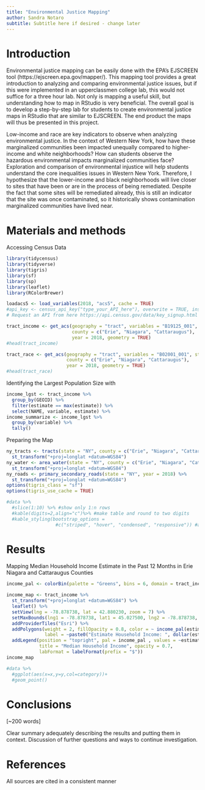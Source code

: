 ```yaml
---
title: "Environmental Justice Mapping"
author: Sandra Notaro
subtitle: Subtitle here if desired - change later
---
```


# Introduction

Environmental justice mapping can be easily done with the EPA's EJSCREEN tool (https://ejscreen.epa.gov/mapper/). This mapping tool provides a great introduction to analyzing and comparing environmental justice issues, but if this were implemented in an upperclassmen college lab, this would not suffice for a three hour lab. Not only is mapping a useful skill, but understanding how to map in RStudio is very beneficial. The overall goal is to develop a step-by-step lab for students to create environmental justice maps in RStudio that are similar to EJSCREEN. The end product the maps will thus be presented in this project.

Low-income and race are key indicators to observe when analyzing environmental justice. In the context of Western New York, how have these marginalized communities been impacted unequally compared to higher-income and white neighborhoods? How can students observe the hazardous environmental impacts marginalized communities face? Exploration and comparison of environmental injustice will help students understand the core inequalities issues in Western New York. Therefore, I hypothesize that the lower-income and black neighborhoods will live closer to sites that have been or are in the process of being remediated. Despite the fact that some sites will be remediated already, this is still an indicator that the site was once contaminated, so it historically shows contamination marginalized communities have lived near.

# Materials and methods

Accessing Census Data
```r
library(tidycensus)
library(tidyverse)
library(tigris)
library(sf)
library(sp)
library(leaflet)
library(RColorBrewer)

loadacs5 <- load_variables(2018, "acs5", cache = TRUE)
#api_key <- census_api_key("type_your_API_here"), overwrite = TRUE, install = TRUE)
# Request an API from here https://api.census.gov/data/key_signup.html
```

```r
tract_income <- get_acs(geography = "tract", variables = "B19125_001", state = "NY", 
                        county = c("Erie", "Niagara", "Cattaraugus"), 
                        year = 2018, geometry = TRUE)
#head(tract_income)

tract_race <- get_acs(geography = "tract", variables = "B02001_001", state = "NY",
                      county = c("Erie", "Niagara", "Cattaraugus"), 
                      year = 2018, geometry = TRUE)
#head(tract_race)
```

Identifying the Largest Population Size with
```r
income_lgst <- tract_income %>%
  group_by(GEOID) %>%
  filter(estimate == max(estimate)) %>%
  select(NAME, variable, estimate) %>%
income_summarize <- income_lgst %>%
  group_by(variable) %>%
  tally()
```

Preparing the Map
```r
ny_tracts <- tracts(state = "NY", county = c("Erie", "Niagara", "Cattaraugus"), cb = TRUE) %>%
  st_transform("+proj=longlat +datum=WGS84")
ny_water <- area_water(state = "NY", county = c("Erie", "Niagara", "Cattaraugus")) %>%
  st_transform("+proj=longlat +datum=WGS84")
ny_roads <- primary_secondary_roads(state = "NY", year = 2018) %>%
  st_transform("+proj=longlat +datum=WGS84")
options(tigris_class = "sf")
options(tigris_use_cache = TRUE)
```


```r
#data %>% 
  #slice(1:10) %>% #show only 1:n rows
  #kable(digits=2,align="c")%>% #make table and round to two digits
  #kable_styling(bootstrap_options = 
                  #c("striped", "hover", "condensed", "responsive")) #apply other formatting
```

# Results

Mapping Median Household Income Estimate in the Past 12 Months in Erie Niagara and Cattaraugus Counties
```r
income_pal <- colorBin(palette = "Greens", bins = 6, domain = tract_income$estimate)

income_map <- tract_income %>%
  st_transform("+proj=longlat +datum=WGS84") %>%
  leaflet() %>%
  setView(lng = -78.878738, lat = 42.880230, zoom = 7) %>%
  setMaxBounds(lng1 = -78.878738, lat1 = 45.027500, lng2 = -78.878738, lat2 = 40.440624) %>%
  addProviderTiles("Esri") %>% 
  addPolygons(weight = 2, fillOpacity = 0.8, color = ~ income_pal(estimate), 
              label = ~paste0("Estimate Household Income: ", dollar(estimate))) %>%
  addLegend(position = "topright", pal = income_pal , values = ~estimate,
            title = "Median Household Income", opacity = 0.7,
            labFormat = labelFormat(prefix = "$"))
income_map
```


```r
#data %>% 
  #ggplot(aes(x=x,y=y,col=category))+
  #geom_point()
```

# Conclusions

[~200 words]

Clear summary adequately describing the results and putting them in context. Discussion of further questions and ways to continue investigation.

# References

All sources are cited in a consistent manner